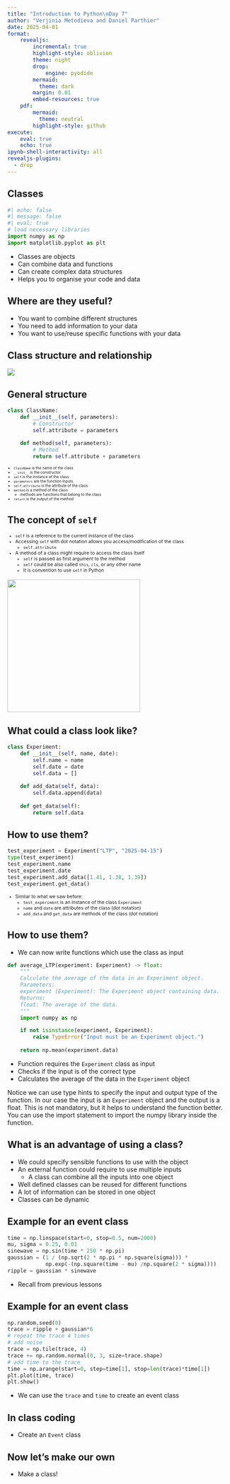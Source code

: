 ```yaml
---
title: "Introduction to Python\nDay 7"
author: "Verjinia Metodieva and Daniel Parthier"
date: 2025-04-01
format:
    revealjs:
        incremental: true 
        highlight-style: oblivion
        theme: night
        drop:
            engine: pyodide
        mermaid: 
          theme: dark
        margin: 0.01
        embed-resources: true
    pdf:
        mermaid: 
          theme: neutral
        highlight-style: github
execute:
    eval: true
    echo: true
ipynb-shell-interactivity: all
revealjs-plugins:
  - drop
---
```


## Classes

```python
#| echo: false
#| message: false
#| eval: true
# load necessary libraries
import numpy as np
import matplotlib.pyplot as plt

```

- Classes are objects
- Can combine data and functions
- Can create complex data structures
- Helps you to organise your code and data

## Where are they useful?

- You want to combine different structures
- You need to add information to your data
- You want to use/reuse specific functions with your data

## Class structure and relationship

![](img/KP-UML-Generalization-20060325.svg)


## General structure

```python
class ClassName:
    def __init__(self, parameters):
        # Constructor
        self.attribute = parameters

    def method(self, parameters):
        # Method
        return self.attribute + parameters
```

::: {style="font-size: 60%;"}
- `ClassName` is the name of the class
- `__init__` is the constructor
- `self` is the instance of the class
- `parameters` are the function inputs
- `self.attribute` is the attribute of the class
- `method` is a method of the class
    - methods are functions that belong to the class
- `return` is the output of the method
:::


## The concept of `self`

::: {style="font-size: 75%;"}
- `self` is a reference to the current instance of the class
- Accessing `self` with dot notation allows you access/modification of the class
  - `self.attribute`
- A method of a class might require to access the class itself
  - `self` is passed as first argument to the method
  - `self` could be also called `this`, `cls`, or any other name
  - It is convention to use `self` in Python
:::

::: {.content-visible when-format="html"}
![](https://media1.giphy.com/media/v1.Y2lkPTc5MGI3NjExN3RmODZmZDgxNngyYmZidXhnamowZnVkb2U3MzR2bWdldG50OXhoOCZlcD12MV9pbnRlcm5hbF9naWZfYnlfaWQmY3Q9Zw/5nkIn9AEfUQ6JtXL43/giphy.gif){.absolute bottom=-80 right=0 width="300"}
:::

## What could a class look like?
```python
class Experiment:
    def __init__(self, name, date):
        self.name = name
        self.date = date
        self.data = []
    
    def add_data(self, data):
        self.data.append(data)
    
    def get_data(self):
        return self.data
```

## How to use them?

```python
test_experiment = Experiment("LTP", "2025-04-15")
type(test_experiment)
test_experiment.name
test_experiment.date
test_experiment.add_data([1.41, 1.38, 1.39])
test_experiment.get_data()
```

::: {style="font-size: 75%;"}
- Similar to what we saw before:
    - `test_experiment` is an instance of the class `Experiment`
    - `name` and `date` are attributes of the class (dot notation)
    - `add_data` and `get_data` are methods of the class (dot notation)
:::

## How to use them?

- We can now write functions which use the class as input

```python
def average_LTP(experiment: Experiment) -> float:
    """
    Calculate the average of the data in an Experiment object.
    Parameters:
    experiment (Experiment): The Experiment object containing data.
    Returns:
    float: The average of the data.
    """
    import numpy as np

    if not isinstance(experiment, Experiment):
        raise TypeError("Input must be an Experiment object.")
    
    return np.mean(experiment.data)
```

- Function requires the `Experiment` class as input
- Checks if the input is of the correct type
- Calculates the average of the data in the `Experiment` object


::: {.notes}
Notice we can use type hints to specify the input and output type of the function. In our case the input is an `Experiment` object and the output is a float. This is not mandatory, but it helps to understand the function better.
You can use the import statement to import the numpy library inside the function.
:::

## What is an advantage of using a class?

- We could specify sensible functions to use with the object
- An external function could require to use multiple inputs
  - A class can combine all the inputs into one object
- Well defined classes can be reused for different functions
- A lot of information can be stored in one object
- Classes can be dynamic

## Example for an event class

```python
time = np.linspace(start=0, stop=0.5, num=2000)
mu, sigma = 0.25, 0.01
sinewave = np.sin(time * 250 * np.pi)
gaussian = (1 / (np.sqrt(2 * np.pi * np.square(sigma))) *
            np.exp(-(np.square(time - mu) /np.square(2 * sigma))))
ripple = gaussian * sinewave
```

- Recall from previous lessons

## Example for an event class

```python
np.random.seed(0)
trace = ripple + gaussian*6
# repeat the trace 4 times
# add noise
trace = np.tile(trace, 4)
trace += np.random.normal(0, 3, size=trace.shape)
# add time to the trace
time = np.arange(start=0, step=time[1], stop=len(trace)*time[1])
plt.plot(time, trace)
plt.show()
```

- We can use the `trace` and `time` to create an event class

## In class coding

- Create an `Event` class

## Now let's make our own

- Make a class!